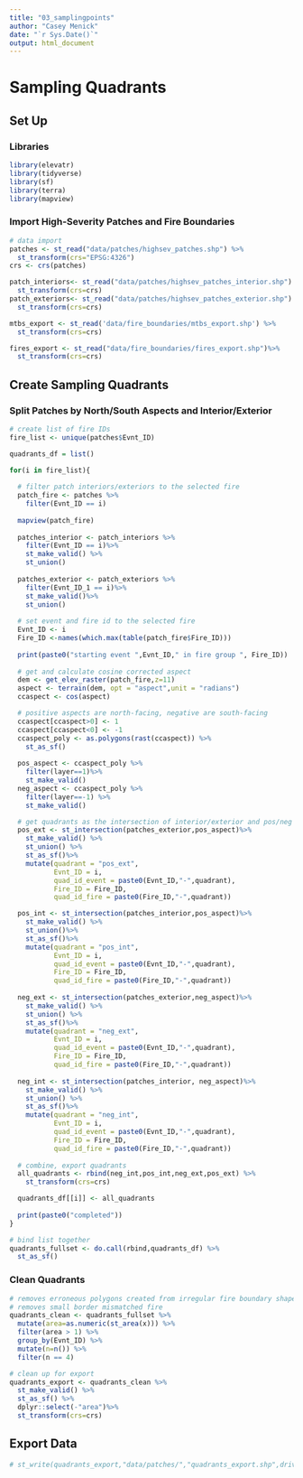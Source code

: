 ```yaml
---
title: "03_samplingpoints"
author: "Casey Menick"
date: "`r Sys.Date()`"
output: html_document
---
```


# Sampling Quadrants

## Set Up

### Libraries

```r
library(elevatr)
library(tidyverse)
library(sf)
library(terra)
library(mapview)
```

### Import High-Severity Patches and Fire Boundaries

```r
# data import
patches <- st_read("data/patches/highsev_patches.shp") %>% 
  st_transform(crs="EPSG:4326")
crs <- crs(patches)

patch_interiors<- st_read("data/patches/highsev_patches_interior.shp") %>%
  st_transform(crs=crs)
patch_exteriors<- st_read("data/patches/highsev_patches_exterior.shp") %>%
  st_transform(crs=crs)

mtbs_export <- st_read('data/fire_boundaries/mtbs_export.shp') %>% 
  st_transform(crs=crs) 

fires_export <- st_read("data/fire_boundaries/fires_export.shp")%>% 
  st_transform(crs=crs)
```

## Create Sampling Quadrants

### Split Patches by North/South Aspects and Interior/Exterior

```r
# create list of fire IDs
fire_list <- unique(patches$Evnt_ID)

quadrants_df = list()

for(i in fire_list){
  
  # filter patch interiors/exteriors to the selected fire
  patch_fire <- patches %>% 
    filter(Evnt_ID == i)
  
  mapview(patch_fire)
  
  patches_interior <- patch_interiors %>% 
    filter(Evnt_ID == i)%>% 
    st_make_valid() %>% 
    st_union()
  
  patches_exterior <- patch_exteriors %>% 
    filter(Evnt_ID_1 == i)%>% 
    st_make_valid()%>% 
    st_union()
  
  # set event and fire id to the selected fire
  Evnt_ID <- i
  Fire_ID <-names(which.max(table(patch_fire$Fire_ID)))
  
  print(paste0("starting event ",Evnt_ID," in fire group ", Fire_ID))
  
  # get and calculate cosine corrected aspect
  dem <- get_elev_raster(patch_fire,z=11)
  aspect <- terrain(dem, opt = "aspect",unit = "radians")
  ccaspect <- cos(aspect)

  # positive aspects are north-facing, negative are south-facing
  ccaspect[ccaspect>0] <- 1
  ccaspect[ccaspect<0] <- -1
  ccaspect_poly <- as.polygons(rast(ccaspect)) %>%
    st_as_sf()
  
  pos_aspect <- ccaspect_poly %>%
    filter(layer==1)%>% 
    st_make_valid()
  neg_aspect <- ccaspect_poly %>%
    filter(layer==-1) %>% 
    st_make_valid()

  # get quadrants as the intersection of interior/exterior and pos/neg aspect
  pos_ext <- st_intersection(patches_exterior,pos_aspect)%>% 
    st_make_valid() %>% 
    st_union() %>% 
    st_as_sf()%>% 
    mutate(quadrant = "pos_ext",
           Evnt_ID = i,
           quad_id_event = paste0(Evnt_ID,"-",quadrant),
           Fire_ID = Fire_ID,
           quad_id_fire = paste0(Fire_ID,"-",quadrant))

  pos_int <- st_intersection(patches_interior,pos_aspect)%>% 
    st_make_valid() %>% 
    st_union()%>% 
    st_as_sf()%>% 
    mutate(quadrant = "pos_int",
           Evnt_ID = i,
           quad_id_event = paste0(Evnt_ID,"-",quadrant),
           Fire_ID = Fire_ID,
           quad_id_fire = paste0(Fire_ID,"-",quadrant))
  
  neg_ext <- st_intersection(patches_exterior,neg_aspect)%>% 
    st_make_valid() %>%
    st_union() %>% 
    st_as_sf()%>% 
    mutate(quadrant = "neg_ext",
           Evnt_ID = i,
           quad_id_event = paste0(Evnt_ID,"-",quadrant),
           Fire_ID = Fire_ID,
           quad_id_fire = paste0(Fire_ID,"-",quadrant))
  
  neg_int <- st_intersection(patches_interior, neg_aspect)%>% 
    st_make_valid() %>%
    st_union() %>% 
    st_as_sf()%>% 
    mutate(quadrant = "neg_int",
           Evnt_ID = i,
           quad_id_event = paste0(Evnt_ID,"-",quadrant),
           Fire_ID = Fire_ID,
           quad_id_fire = paste0(Fire_ID,"-",quadrant))
  
  # combine, export quadrants
  all_quadrants <- rbind(neg_int,pos_int,neg_ext,pos_ext) %>% 
    st_transform(crs=crs)

  quadrants_df[[i]] <- all_quadrants
  
  print(paste0("completed"))
}

# bind list together
quadrants_fullset <- do.call(rbind,quadrants_df) %>% 
  st_as_sf() 
```

### Clean Quadrants

```r
# removes erroneous polygons created from irregular fire boundary shapes
# removes small border mismatched fire
quadrants_clean <- quadrants_fullset %>% 
  mutate(area=as.numeric(st_area(x))) %>% 
  filter(area > 1) %>% 
  group_by(Evnt_ID) %>% 
  mutate(n=n()) %>% 
  filter(n == 4)

# clean up for export
quadrants_export <- quadrants_clean %>% 
  st_make_valid() %>% 
  st_as_sf() %>% 
  dplyr::select(-"area")%>% 
  st_transform(crs=crs)
```

## Export Data

```r
# st_write(quadrants_export,"data/patches/","quadrants_export.shp",driver = "ESRI Shapefile")
```
